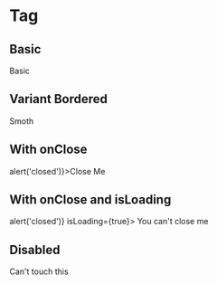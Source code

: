 
<Meta title="Components/Tag" component={Tag} />

# Tag

## Basic

<Canvas>
  <Story name="basic">
    <Tag>Basic</Tag>
  </Story>
</Canvas>

## Variant Bordered

<Canvas>
  <Story name="bordered">
    <Tag variant="bordered">Smoth</Tag>
  </Story>
</Canvas>

## With onClose

<Canvas>
  <Story name="on-close">
    <Tag onClose={() => alert('closed')}>Close Me</Tag>
  </Story>
</Canvas>

## With onClose and isLoading

<Canvas>
  <Story name="on-close-is-loading">
    <Tag onClose={() => alert('closed')} isLoading={true}>
      You can't close me
    </Tag>
  </Story>
</Canvas>

## Disabled

<Canvas>
  <Story name="disabled">
    <Tag disabled>Can't touch this</Tag>
  </Story>
</Canvas>

